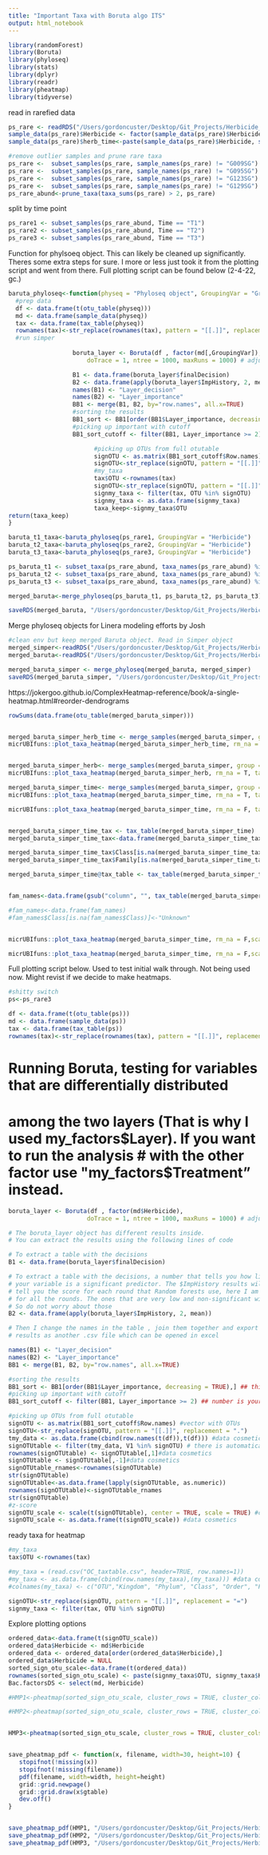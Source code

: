 ```yaml
---
title: "Important Taxa with Boruta algo ITS"
output: html_notebook
---
```



```r
library(randomForest)
library(Boruta)
library(phyloseq)
library(stats)
library(dplyr)
library(readr)
library(pheatmap)
library(tidyverse)
```

read in rarefied data
```r
ps_rare <- readRDS("/Users/gordoncuster/Desktop/Git_Projects/Herbicide_Microbes_PT1/data/PhyloseqObjects/ITS/HerbPt1_rare_ITS.Rdata")
sample_data(ps_rare)$Herbicide <- factor(sample_data(ps_rare)$Herbicide, levels = c("Aatrex", "Clarity", "Hand","Non-Treated","Roundup Powermax"))
sample_data(ps_rare)$herb_time<-paste(sample_data(ps_rare)$Herbicide, sample_data(ps_rare)$Time, sep = "_")

#remove outlier samples and prune rare taxa
ps_rare <-  subset_samples(ps_rare, sample_names(ps_rare) != "G009SG")
ps_rare <-  subset_samples(ps_rare, sample_names(ps_rare) != "G095SG")
ps_rare <-  subset_samples(ps_rare, sample_names(ps_rare) != "G123SG")
ps_rare <-  subset_samples(ps_rare, sample_names(ps_rare) != "G129SG")
ps_rare_abund<-prune_taxa(taxa_sums(ps_rare) > 2, ps_rare)
```
split by time point
```r
ps_rare1 <- subset_samples(ps_rare_abund, Time == "T1")
ps_rare2 <- subset_samples(ps_rare_abund, Time == "T2")
ps_rare3 <- subset_samples(ps_rare_abund, Time == "T3")
```


Function for phylsoeq object. This can likely be cleaned up significantly. Theres some extra steps for sure. I more or less just took it from the plotting script and went from there. Full plotting script can be found below (2-4-22, gc.) 
```r
baruta_phyloseq<-function(physeq = "Phyloseq object", GroupingVar = "Grouping variable"){
  #prep data
  df <- data.frame(t(otu_table(physeq)))
  md <- data.frame(sample_data(physeq))
  tax <- data.frame(tax_table(physeq))
  rownames(tax)<-str_replace(rownames(tax), pattern = "[[.]]", replacement = "=")
  #run simper
 
                  boruta_layer <- Boruta(df , factor(md[,GroupingVar]), 
                      doTrace = 1, ntree = 1000, maxRuns = 1000) # adjust factor!!!!

                  B1 <- data.frame(boruta_layer$finalDecision)  
                  B2 <- data.frame(apply(boruta_layer$ImpHistory, 2, mean))
                  names(B1) <- "Layer_decision"
                  names(B2) <- "Layer_importance"
                  BB1 <- merge(B1, B2, by="row.names", all.x=TRUE)
                  #sorting the results
                  BB1_sort <- BB1[order(BB1$Layer_importance, decreasing = TRUE),] ## this is to give an overwiew and choose cutoff
                  #picking up important with cutoff
                  BB1_sort_cutoff <- filter(BB1, Layer_importance >= 2) ## number is your importance cutoff

                        #picking up OTUs from full otutable
                        signOTU <- as.matrix(BB1_sort_cutoff$Row.names) #vector with OTUs
                        signOTU<-str_replace(signOTU, pattern = "[[.]]", replacement = ".")
                        #my_taxa
                        tax$OTU <-rownames(tax)
                        signOTU<-str_replace(signOTU, pattern = "[[.]]", replacement = "=")
                        signmy_taxa <- filter(tax, OTU %in% signOTU) 
                        signmy_taxa <- as.data.frame(signmy_taxa)
                        taxa_keep<-signmy_taxa$OTU
return(taxa_keep)
}

```


```r
baruta_t1_taxa<-baruta_phyloseq(ps_rare1, GroupingVar = "Herbicide")
baruta_t2_taxa<-baruta_phyloseq(ps_rare2, GroupingVar = "Herbicide")
baruta_t3_taxa<-baruta_phyloseq(ps_rare3, GroupingVar = "Herbicide")
```



```r
ps_baruta_t1 <- subset_taxa(ps_rare_abund, taxa_names(ps_rare_abund) %in% baruta_t1_taxa)
ps_baruta_t2 <- subset_taxa(ps_rare_abund, taxa_names(ps_rare_abund) %in% baruta_t2_taxa)
ps_baruta_t3 <- subset_taxa(ps_rare_abund, taxa_names(ps_rare_abund) %in% baruta_t3_taxa)

merged_baruta<-merge_phyloseq(ps_baruta_t1, ps_baruta_t2, ps_baruta_t3)
```


```r
saveRDS(merged_baruta, "/Users/gordoncuster/Desktop/Git_Projects/Herbicide_Microbes_PT1/data/PhyloseqObjects/ITS/Baruta_taxa_ITS_rareified.Rdata")
```




Merge phyloseq objects for Linera modeling efforts by Josh
```r
#clean env but keep merged Baruta object. Read in Simper object
merged_simper<-readRDS("/Users/gordoncuster/Desktop/Git_Projects/Herbicide_Microbes_PT1/data/PhyloseqObjects/ITS/Simper_taxa_ITS_rareified.Rdata")
merged_baruta<-readRDS("/Users/gordoncuster/Desktop/Git_Projects/Herbicide_Microbes_PT1/data/PhyloseqObjects/ITS/Baruta_taxa_ITS_rareified.Rdata")
```

```r
merged_baruta_simper <- merge_phyloseq(merged_baruta, merged_simper)
saveRDS(merged_baruta_simper, "/Users/gordoncuster/Desktop/Git_Projects/Herbicide_Microbes_PT1/data/PhyloseqObjects/ITS/merged_simper_baruta_ITS.Rdata")
```



https://jokergoo.github.io/ComplexHeatmap-reference/book/a-single-heatmap.html#reorder-dendrograms
```r
rowSums(data.frame(otu_table(merged_baruta_simper)))


merged_baruta_simper_herb_time <- merge_samples(merged_baruta_simper, group = "herb_time")
micrUBIfuns::plot_taxa_heatmap(merged_baruta_simper_herb_time, rm_na = T,tax_rank = "Family", scale_by = "taxa",annot_samples = "herb_time", cluster_rows=F, cluster_columns = T)


merged_baruta_simper_herb<- merge_samples(merged_baruta_simper, group = "Herbicide")
micrUBIfuns::plot_taxa_heatmap(merged_baruta_simper_herb, rm_na = T, tax_rank = "Genus",scale_by = "taxa",annot_samples = "Herbicide", cluster_rows=F, cluster_columns = T)

merged_baruta_simper_time<- merge_samples(merged_baruta_simper, group = "Time")
micrUBIfuns::plot_taxa_heatmap(merged_baruta_simper_time, rm_na = T, tax_rank = "Genus",scale_by = "taxa", cluster_rows=F, cluster_columns = T)

micrUBIfuns::plot_taxa_heatmap(merged_baruta_simper_time, rm_na = F, tax_rank = "Family",scale_by = "taxa", cluster_rows=F, cluster_columns = T, show_column_names = T,)


merged_baruta_simper_time_tax <- tax_table(merged_baruta_simper_time)
merged_baruta_simper_time_tax<-data.frame(merged_baruta_simper_time_tax)

merged_baruta_simper_time_tax$Class[is.na(merged_baruta_simper_time_tax$Class)]<-"Unknown"
merged_baruta_simper_time_tax$Family[is.na(merged_baruta_simper_time_tax$Family)]<-"Unknown"

merged_baruta_simper_time@tax_table <- tax_table(merged_baruta_simper_time_tax)


fam_names<-data.frame(gsub("column", "", tax_table(merged_baruta_simper_time)[,3]))

#fam_names<-data.frame(fam_names)
#fam_names$Class[is.na(fam_names$Class)]<-"Unknown"


micrUBIfuns::plot_taxa_heatmap(merged_baruta_simper_time, rm_na = F,scale_by = "taxa", cluster_rows=F, cluster_columns = T ,column_labels = tax_table(merged_baruta_simper_time)[,3], row_dend_reorder = TRUE)

micrUBIfuns::plot_taxa_heatmap(merged_baruta_simper_time, rm_na = F,scale_by = "taxa", cluster_rows=F, cluster_columns = T ,column_labels = tax_table(merged_baruta_simper_time)[,3] )
```








Full plotting script below. 
Used to test initial walk through. Not being used now. Might revist if we decide to make heatmaps.
```r
#shitty switch 
ps<-ps_rare3

df <- data.frame(t(otu_table(ps)))
md <- data.frame(sample_data(ps))
tax <- data.frame(tax_table(ps))
rownames(tax)<-str_replace(rownames(tax), pattern = "[[.]]", replacement = "=")
```

# Running Boruta, testing for variables that are differentially distributed 
# among the two layers (That is why I used my_factors$Layer). If you want to run the analysis
# with the other factor use "my_factors$Treatment" instead.
```r
boruta_layer <- Boruta(df , factor(md$Herbicide), 
                      doTrace = 1, ntree = 1000, maxRuns = 1000) # adjust factor!!!!
```

```r
# The boruta_layer object has different results inside.
# You can extract the results using the following lines of code

# To extract a table with the decisions 
B1 <- data.frame(boruta_layer$finalDecision)  
```

```r
# To extract a table with the decisions, a number that tells you how likely is that 
# your variable is a significant predictor. The $ImpHistory results will 
# tell you the score for each round that Random forests use, here I am reporting the average 
# for all the rounds. The ones that are very low and non-significant will appear as -inf
# So do not worry about those
B2 <- data.frame(apply(boruta_layer$ImpHistory, 2, mean))

# Then I change the names in the table , join them together and export the 
# results as another .csv file which can be opened in excel

names(B1) <- "Layer_decision"
names(B2) <- "Layer_importance"
BB1 <- merge(B1, B2, by="row.names", all.x=TRUE)
```


```r
#sorting the results
BB1_sort <- BB1[order(BB1$Layer_importance, decreasing = TRUE),] ## this is to give an overwiew and choose cutoff
#picking up important with cutoff
BB1_sort_cutoff <- filter(BB1, Layer_importance >= 2) ## number is your importance cutoff

#picking up OTUs from full otutable
signOTU <- as.matrix(BB1_sort_cutoff$Row.names) #vector with OTUs
signOTU<-str_replace(signOTU, pattern = "[[.]]", replacement = ".")
tmy_data <- as.data.frame(cbind(row.names(t(df)),t(df))) #data cosmetics - transposition , rownames to col, dataframe
signOTUtable <- filter(tmy_data, V1 %in% signOTU) # there is automatically generated colname it can be problematic
rownames(signOTUtable) <- signOTUtable[,1]#data cosmetics
signOTUtable <- signOTUtable[,-1]#data cosmetics
signOTUtable_rnames<-rownames(signOTUtable)
str(signOTUtable)
signOTUtable<-as.data.frame(lapply(signOTUtable, as.numeric))
rownames(signOTUtable)<-signOTUtable_rnames
str(signOTUtable)
#z-score
signOTU_scale <- scale(t(signOTUtable), center = TRUE, scale = TRUE) #calculating z-score
signOTU_scale <- as.data.frame(t(signOTU_scale)) #data cosmetics 


```

ready taxa for heatmap
```r
#my_taxa
tax$OTU <-rownames(tax)

#my_taxa = (read.csv("OC_taxtable.csv", header=TRUE, row.names=1))
#my_taxa <- as.data.frame(cbind(row.names(my_taxa),(my_taxa))) #data cosmetics
#colnames(my_taxa) <- c("OTU","Kingdom", "Phylum", "Class", "Order", "Family", "Genus", "Species")

signOTU<-str_replace(signOTU, pattern = "[[.]]", replacement = "=")
signmy_taxa <- filter(tax, OTU %in% signOTU) 
```







Explore plotting options
```r
ordered_data<-data.frame(t(signOTU_scale))
ordered_data$Herbicide <- md$Herbicide
ordered_data <- ordered_data[order(ordered_data$Herbicide),]
ordered_data$Herbicide = NULL
sorted_sign_otu_scale<-data.frame(t(ordered_data))  
rownames(sorted_sign_otu_scale) <- paste(signmy_taxa$OTU, signmy_taxa$Kingdom, signmy_taxa$Phylum, signmy_taxa$Class, signmy_taxa$Order, signmy_taxa$Family, signmy_taxa$Genus, signmy_taxa$Species, sep = ";")
Bac.factorsDS <- select(md, Herbicide)

#HMP1<-pheatmap(sorted_sign_otu_scale, cluster_rows = TRUE, cluster_cols = FALSE, scale = "row", cellwidth = 10, cellheigh = 10, fontsize = 10, color = colorRampPalette(c("blue", "white", "red"))(11), annotation_col = Bac.factorsDS)

#HMP2<-pheatmap(sorted_sign_otu_scale, cluster_rows = TRUE, cluster_cols = FALSE, scale = "row", cellwidth = 10, cellheigh = 10, fontsize = 10, color = colorRampPalette(c("blue", "white", "red"))(11), annotation_col = Bac.factorsDS)


HMP3<-pheatmap(sorted_sign_otu_scale, cluster_rows = TRUE, cluster_cols = FALSE, scale = "row", cellwidth = 10, cellheigh = 10, fontsize = 10, color = colorRampPalette(c("blue", "white", "red"))(11), annotation_col = Bac.factorsDS)


save_pheatmap_pdf <- function(x, filename, width=30, height=10) {
   stopifnot(!missing(x))
   stopifnot(!missing(filename))
   pdf(filename, width=width, height=height)
   grid::grid.newpage()
   grid::grid.draw(x$gtable)
   dev.off()
}


save_pheatmap_pdf(HMP1, "/Users/gordoncuster/Desktop/Git_Projects/Herbicide_Microbes_PT1/Figures/Time1_RF_Taxa.pdf")
save_pheatmap_pdf(HMP2, "/Users/gordoncuster/Desktop/Git_Projects/Herbicide_Microbes_PT1/Figures/Time2_RF_Taxa.pdf")
save_pheatmap_pdf(HMP3, "/Users/gordoncuster/Desktop/Git_Projects/Herbicide_Microbes_PT1/Figures/Time3_RF_Taxa.pdf")

```


